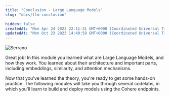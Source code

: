 ```yaml
---
title: "Conclusion - Large Language Models"
slug: "docs/llm-conclusion"

hidden: false
createdAt: "Mon Apr 24 2023 22:11:31 GMT+0000 (Coordinated Universal Time)"
updatedAt: "Mon Oct 23 2023 14:40:59 GMT+0000 (Coordinated Universal Time)"
---
```

<img src='../../../assets/images/57ac33b-image.png' alt='Serrano' />


Great job! In this module you learned what are Large Language Models, and how they work. You learned about their architecture and important parts, including embeddings, similarity, and attention mechanisms.

Now that you've learned the theory, you're ready to get some hands-on practice. The following modules will take you through several codelabs, in which you'll learn to build and deploy models using the Cohere endpoints.
